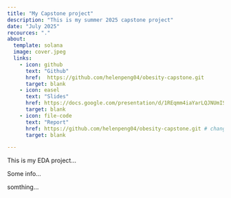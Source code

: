 ```yaml
---
title: "My Capstone project"
description: "This is my summer 2025 capstone project"
date: "July 2025"
recources: "."
about:
  template: solana
  image: cover.jpeg
  links: 
    - icon: github
      text: "Github"
      href:  https://github.com/helenpeng04/obesity-capstone.git
      target: blank
    - icon: easel
      text: "Slides"
      href: https://docs.google.com/presentation/d/1REqmm4iaYarLQJNUmISFNPsWNb3tiflzgoL5SNK1ARw/edit?usp=sharing 
      target: blank
    - icon: file-code
      text: "Report"
      href: https://github.com/helenpeng04/obesity-capstone.git # change later
      target: blank

---
```


This is my EDA project...

Some info...

somthing...

